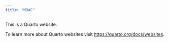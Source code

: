 ```yaml
---
title: "MDAC"
---
```


This is a Quarto website.

To learn more about Quarto websites visit <https://quarto.org/docs/websites>.
